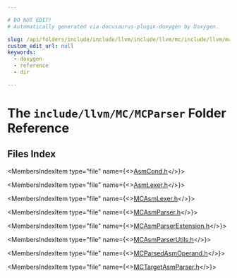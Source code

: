 ```yaml
---

# DO NOT EDIT!
# Automatically generated via docusaurus-plugin-doxygen by Doxygen.

slug: /api/folders/include/include/llvm/include/llvm/mc/include/llvm/mc/mcparser
custom_edit_url: null
keywords:
  - doxygen
  - reference
  - dir

---
```





# The `include/llvm/MC/MCParser` Folder Reference

<DoxygenPage pluginConfig={pluginConfig}>



## Files Index

<MembersIndex>

<MembersIndexItem
  type="file"
  name={<><a href="/docs/api/files/include/include/llvm/include/llvm/mc/include/llvm/mc/mcparser/asmcond-h">AsmCond.h</a></>}>
</MembersIndexItem>

<MembersIndexItem
  type="file"
  name={<><a href="/docs/api/files/include/include/llvm/include/llvm/mc/include/llvm/mc/mcparser/asmlexer-h">AsmLexer.h</a></>}>
</MembersIndexItem>

<MembersIndexItem
  type="file"
  name={<><a href="/docs/api/files/include/include/llvm/include/llvm/mc/include/llvm/mc/mcparser/mcasmlexer-h">MCAsmLexer.h</a></>}>
</MembersIndexItem>

<MembersIndexItem
  type="file"
  name={<><a href="/docs/api/files/include/include/llvm/include/llvm/mc/include/llvm/mc/mcparser/mcasmparser-h">MCAsmParser.h</a></>}>
</MembersIndexItem>

<MembersIndexItem
  type="file"
  name={<><a href="/docs/api/files/include/include/llvm/include/llvm/mc/include/llvm/mc/mcparser/mcasmparserextension-h">MCAsmParserExtension.h</a></>}>
</MembersIndexItem>

<MembersIndexItem
  type="file"
  name={<><a href="/docs/api/files/include/include/llvm/include/llvm/mc/include/llvm/mc/mcparser/mcasmparserutils-h">MCAsmParserUtils.h</a></>}>
</MembersIndexItem>

<MembersIndexItem
  type="file"
  name={<><a href="/docs/api/files/include/include/llvm/include/llvm/mc/include/llvm/mc/mcparser/mcparsedasmoperand-h">MCParsedAsmOperand.h</a></>}>
</MembersIndexItem>

<MembersIndexItem
  type="file"
  name={<><a href="/docs/api/files/include/include/llvm/include/llvm/mc/include/llvm/mc/mcparser/mctargetasmparser-h">MCTargetAsmParser.h</a></>}>
</MembersIndexItem>

</MembersIndex>


</DoxygenPage>
